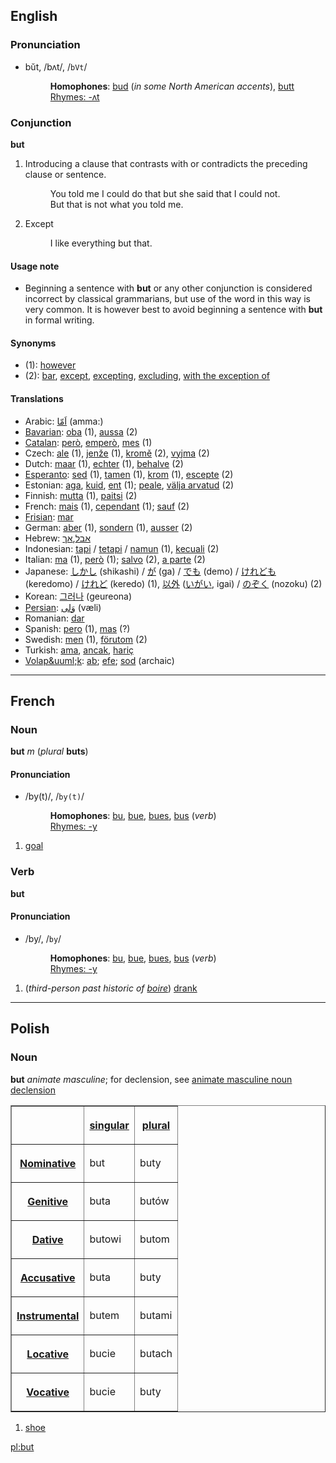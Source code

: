 ==English==
===Pronunciation===
*bŭt, /bʌt/, /<tt>bVt</tt>/
*:'''Homophones''': [[bud]] (''in some North American accents''), [[butt]]
*:[[Rhymes:English:-ʌt|Rhymes: -ʌt]]

===Conjunction===
'''but'''

#Introducing a clause that contrasts with or contradicts the preceding clause or sentence.
#: You told me I could do that but she said that I could not.
#: But that is not what you told me.
# Except
#: I like everything but that.

====Usage note====
*Beginning a sentence with '''but''' or any other conjunction is considered incorrect by classical grammarians, but use of the word in this way is very common.  It is however best to avoid beginning a sentence with '''but''' in formal writing.

====Synonyms====
*(1): [[however]]
*(2): [[bar]], [[except]], [[excepting]], [[excluding]], [[with the exception of]]

====Translations====
*Arabic: [[اَمّا]] (amma:)
*[[Bavarian]]: [[oba]] (1), [[aussa]] (2)
*[[Catalan]]: [[però]], [[emperò]], [[mes]] (1)
*Czech: [[ale]] (1), [[jenže]] (1), [[kromě]] (2), [[vyjma]] (2)
*Dutch: [[maar]] (1), [[echter]] (1), [[behalve]] (2)
*[[Esperanto]]: [[sed]] (1), [[tamen]] (1), [[krom]] (1), [[escepte]] (2)
*Estonian: [[aga]], [[kuid]], [[ent]] (1); [[peale]], [[välja arvatud]] (2) 
*Finnish: [[mutta]] (1), [[paitsi]] (2)
*French: [[mais]] (1), [[cependant]] (1); [[sauf]] (2)
*[[Frisian]]: [[mar]]
*German: [[aber]] (1), [[sondern]] (1), [[ausser]] (2)
*Hebrew: [[אבל]],[[אך]]
*Indonesian: [[tapi]] / [[tetapi]] / [[namun]] (1), [[kecuali]] (2)
*Italian: [[ma]] (1), [[però]] (1); [[salvo]] (2), [[a parte]] (2)
*Japanese: [[しかし]] (shikashi) / [[が]] (ga) / [[でも]] (demo) / [[けれども]] (keredomo) / [[けれど]] (keredo) (1), [[以外]] ([[いがい]], igai) / [[のぞく]] (nozoku) (2)
*Korean: [[그러나]] (geureona)
*[[Persian]]: [[وَلی]] (væli)
*Romanian: [[dar]]
*Spanish: [[pero]] (1), [[mas]] (?)
*Swedish: [[men]] (1), [[förutom]] (2)
*Turkish: [[ama]], [[ancak]], [[hariç]]
*[[Volap&uuml;k]]: [[ab]]; [[efe]]; [[sod]] (archaic)

----

==French==
===Noun===
'''but''' ''m'' (''plural'' '''buts''')

====Pronunciation====
*/by(t)/, /<tt>by(t)</tt>/<!-- i'm assuming the (t) is pronounced only under liaison -->
*:'''Homophones''': [[bu]], [[bue]], [[bues]], [[bus]] (''verb'')
*:[[Rhymes:French:-y|Rhymes: -y]]

#[[goal]]

===Verb===
'''but'''

====Pronunciation====
*/by/, /<tt>by</tt>/
*:'''Homophones''': [[bu]], [[bue]], [[bues]], [[bus]] (''verb'')
*:[[Rhymes:French:-y|Rhymes: -y]]

#(''third-person past historic of [[boire]]'') [[drank]]

----

==Polish==
===Noun===
'''but''' ''animate masculine''; for declension, see [[Polish language - animate masculine noun declension|animate masculine noun declension]]

<table border=1>
<tr><th><th>[[Polish language - singular number|singular]]<th>[[Polish language - plural number|plural]]</tr>
<tr><th>[[Polish language - nominative|Nominative]]<td>but<td>buty</tr>
<tr><th>[[Polish language - genitive|Genitive]]<td>buta<td>butów</tr>
<tr><th>[[Polish language - dative|Dative]]<td>butowi<td>butom</tr>
<tr><th>[[Polish language - accusative|Accusative]]<td>buta<td>buty</tr>
<tr><th>[[Polish language - instrumental|Instrumental]]<td>butem<td>butami</tr>
<tr><th>[[Polish language - locative|Locative]]<td>bucie<td>butach</tr>
<tr><th>[[Polish language - vocative|Vocative]]<td>bucie<td>buty</tr>
</table>

#[[shoe]]


[[pl:but]]